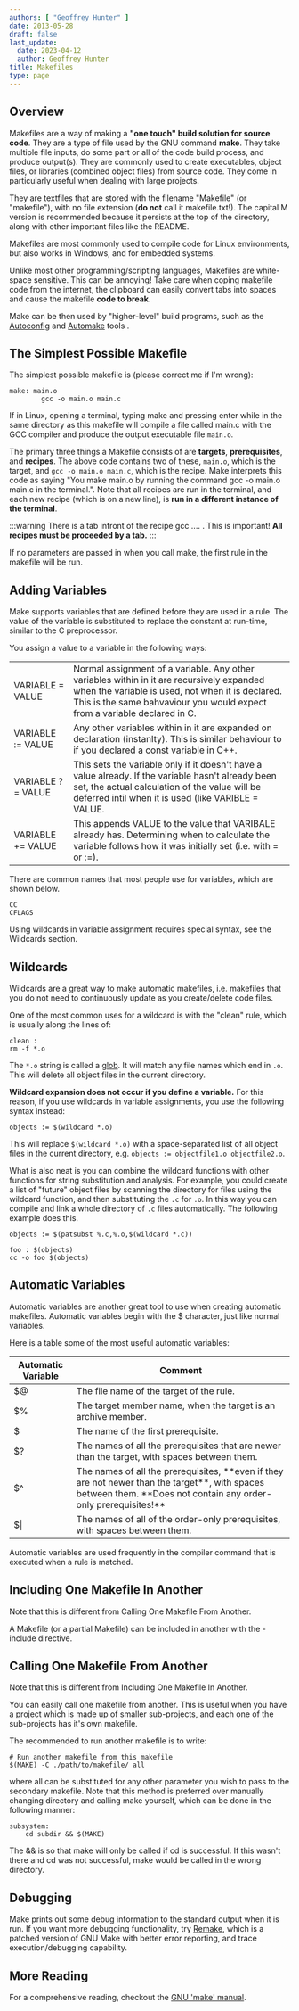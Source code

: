 ```yaml
---
authors: [ "Geoffrey Hunter" ]
date: 2013-05-28
draft: false
last_update:
  date: 2023-04-12
  author: Geoffrey Hunter
title: Makefiles
type: page
---
```


## Overview

Makefiles are a way of making a **"one touch" build solution for source code**. They are a type of file used by the GNU command **make**. They take multiple file inputs, do some part or all of the code build process, and produce output(s). They are commonly used to create executables, object files, or libraries (combined object files) from source code. They come in particularly useful when dealing with large projects.

They are textfiles that are stored with the filename "Makefile" (or "makefile"), with no file extension (**do not** call it makefile.txt!). The capital M version is recommended because it persists at the top of the directory, along with other important files like the README.

Makefiles are most commonly used to compile code for Linux environments, but also works in Windows, and for embedded systems.

Unlike most other programming/scripting languages, Makefiles are white-space sensitive. This can be annoying! Take care when coping makefile code from the internet, the clipboard can easily convert tabs into spaces and cause the makefile **code to break**.

Make can be then used by "higher-level" build programs, such as the [Autoconfig](http://www.gnu.org/savannah-checkouts/gnu/autoconf/manual/autoconf-2.69/html_node/index.html#Top) and [Automake](http://www.gnu.org/software/automake/) tools .

## The Simplest Possible Makefile

The simplest possible makefile is (please correct me if I'm wrong):

```make 
make: main.o
        gcc -o main.o main.c
```

If in Linux, opening a terminal, typing make and pressing enter while in the same directory as this makefile will compile a file called main.c with the GCC compiler and produce the output executable file `main.o`.

The primary three things a Makefile consists of are **targets**, **prerequisites**, and **recipes**. The above code contains two of these, `main.o`, which is the target, and `gcc -o main.o main.c`, which is the recipe. Make interprets this code as saying "You make main.o by running the command gcc -o main.o main.c in the terminal.". Note that all recipes are run in the terminal, and each new recipe (which is on a new line), is **run in a different instance of the terminal**.

:::warning
There is a tab infront of the recipe gcc .... . This is important! **All recipes must be proceeded by a tab.**
:::

If no parameters are passed in when you call make, the first rule in the makefile will be run.

## Adding Variables

Make supports variables that are defined before they are used in a rule. The value of the variable is substituted to replace the constant at run-time, similar to the C preprocessor.

You assign a value to a variable in the following ways:

<table>
    <tbody >
        <tr >
            
<td >
                VARIABLE = VALUE
            </td>
            
<td >
                Normal assignment of a variable. Any other variables within in it are recursively expanded when the variable is used, not when it is declared. This is the same bahvaviour you would expect from a variable declared in C.
            </td>
        </tr>
        <tr >
            
<td >
                VARIABLE := VALUE
            </td>
            
<td >
                Any other variables within in it are expanded on declaration (instanlty). This is similar behaviour to if you declared a const variable in C++.
            </td>
        </tr>
        <tr >
            
<td >
                VARIABLE ?= VALUE
            </td>
            
<td >
                This sets the variable only if it doesn't have a value already. If the variable hasn't already been set, the actual calculation of the value will be deferred intil when it is used (like VARIBLE = VALUE.
            </td>
        </tr>
        <tr >
            
<td >
                VARIABLE += VALUE
            </td>
            
<td >
                This appends VALUE to the value that VARIBALE already has. Determining when to calculate the variable follows how it was initially set (i.e. with = or :=).
            </td>
        </tr>
    </tbody>
</table>

There are common names that most people use for variables, which are shown below.

```text
CC
CFLAGS
```

Using wildcards in variable assignment requires special syntax, see the Wildcards section.

## Wildcards

Wildcards are a great way to make automatic makefiles, i.e. makefiles that you do not need to continuously update as you create/delete code files.

One of the most common uses for a wildcard is with the "clean" rule, which is usually along the lines of:

```text
clean : 
rm -f *.o
```

The `*.o` string is called a [glob](http://en.wikipedia.org/wiki/Glob_(programming)). It will match any file names which end in `.o`. This will delete all object files in the current directory.


**Wildcard expansion does not occur if you define a variable.** For this reason, if you use wildcards in variable assignments, you use the following syntax instead:

```text
objects := $(wildcard *.o)
```

This will replace `$(wildcard *.o)` with a space-separated list of all object files in the current directory, e.g. `objects := objectfile1.o objectfile2.o`.

What is also neat is you can combine the wildcard functions with other functions for string substitution and analysis. For example, you could create a list of "future" object files by scanning the directory for files using the wildcard function, and then substituting the `.c` for `.o`. In this way you can compile and link a whole directory of `.c` files automatically. The following example does this.

```text
objects := $(patsubst %.c,%.o,$(wildcard *.c))

foo : $(objects)
cc -o foo $(objects)
```

## Automatic Variables

Automatic variables are another great tool to use when creating automatic makefiles. Automatic variables begin with the $ character, just like normal variables.

Here is a table some of the most useful automatic variables:

<table>
    <thead>
        <tr>
            <th>Automatic Variable</th>
            <th>Comment</th>
        </tr>
    </thead>
<tbody>
<tr>
<td >$@</td>
<td >The file name of the target of the rule.</td>
</tr>
<tr>
<td>$%</td>
<td >The target member name, when the target is an archive member.</td>
</tr>
<tr >
<td >$</td>
<td >The name of the first prerequisite.</td>
        </tr>
        <tr >
<td >$?</td>
            
<td >The names of all the prerequisites that are newer than the target, with spaces between them.</td>
        </tr>
        <tr >
<td >$^</td>
            
<td >The names of all the prerequisites, **even if they are not newer than the target**, with spaces between them. **Does not contain any order-only prerequisites!**</td>
        </tr>
        <tr >
<td >$|</td>
<td >The names of all of the order-only prerequisites, with spaces between them.</td>
        </tr>
    </tbody>
</table>

Automatic variables are used frequently in the compiler command that is executed when a rule is matched.

## Including One Makefile In Another

Note that this is different from Calling One Makefile From Another.
  
A Makefile (or a partial Makefile) can be included in another with the -include directive.

## Calling One Makefile From Another

Note that this is different from Including One Makefile In Another.

You can easily call one makefile from another. This is useful when you have a project which is made up of smaller sub-projects, and each one of the sub-projects has it's own makefile.

The recommended to run another makefile is to write:

```text
# Run another makefile from this makefile
$(MAKE) -C ./path/to/makefile/ all
```

where all can be substituted for any other parameter you wish to pass to the secondary makefile. Note that this method is preferred over manually changing directory and calling make yourself, which can be done in the following manner:

```text
subsystem:
    cd subdir && $(MAKE)
```

The && is so that make will only be called if cd is successful. If this wasn't there and cd was not successful, make would be called in the wrong directory.

## Debugging

Make prints out some debug information to the standard output when it is run. If you want more debugging functionality, try [Remake](http://bashdb.sourceforge.net/remake/), which is a patched version of GNU Make with better error reporting, and trace execution/debugging capability.

## More Reading

For a comprehensive reading, checkout the [GNU 'make' manual](http://www.gnu.org/software/make/manual/make.html#Rules).
